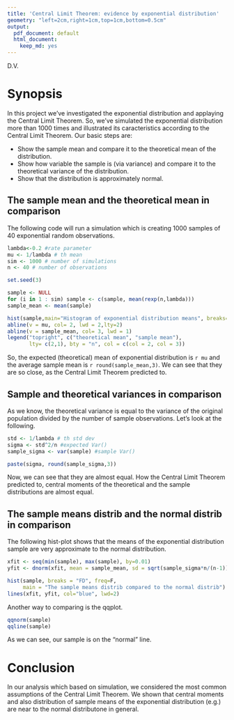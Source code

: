 ```yaml
---
title: 'Central Limit Theorem: evidence by exponential distribution'
geometry: "left=2cm,right=1cm,top=1cm,bottom=0.5cm"
output:
  pdf_document: default
  html_document:
    keep_md: yes
---
```

D.V.

# Synopsis
In this project we've investigated the exponential distribution and applaying the Central Limit Theorem. So, we've simulated the exponential distribution more than 1000 times and illustrated its caracteristics according to the Central Limit Theorem.
Our basic steps are:


- Show the sample mean and compare it to the theoretical mean of the distribution.
- Show how variable the sample is (via variance) and compare it to the theoretical variance of the distribution.
- Show that the distribution is approximately normal.


## The sample mean and the theoretical mean in comparison
The following code will run a simulation which is creating 1000 samples of 40 exponential random observations.
```r
lambda<-0.2 #rate parameter
mu <- 1/lambda # th mean
sim <- 1000 # number of simulations
n <- 40 # number of observations

set.seed(3)

sample <- NULL
for (i in 1 : sim) sample <- c(sample, mean(rexp(n,lambda)))
sample_mean <- mean(sample)

hist(sample,main="Histogram of exponential distribution means", breaks="FD")
abline(v = mu, col= 2, lwd = 2,lty=2)
abline(v = sample_mean, col= 3, lwd = 1)
legend("topright", c("theoretical mean", "sample mean"), 
       lty= c(2,1), bty = "n", col = c(col = 2, col = 3))
```


So, the expected (theoretical) mean of exponential distribution is `r mu` and the average sample mean is `r round(sample_mean,3)`. We can see that they are so close, as the Central Limit Theorem predicted to.

## Sample and theoretical variances in comparison
As we know, the theoretical variance is equal to the variance of the original population divided by the number of sample observations. Let's look at the following.
```r
std <- 1/lambda # th std dev
sigma <- std^2/n #expected Var()
sample_sigma <- var(sample) #sample Var()

paste(sigma, round(sample_sigma,3))
```


Now, we can see that they are almost equal. How the Central Limit Theorem predicted to, central moments of the theoretical and the sample distributions are almost equal.

## The sample means distrib and the normal distrib in comparison
The following hist-plot shows that the means of the exponential distribution sample are very approximate to the normal distribution.
```r
xfit <- seq(min(sample), max(sample), by=0.01)
yfit <- dnorm(xfit, mean = sample_mean, sd = sqrt(sample_sigma*n/(n-1)))

hist(sample, breaks = "FD", freq=F, 
     main = "The sample means distrib compared to the normal distrib")
lines(xfit, yfit, col="blue", lwd=2)
```


Another way to comparing is the qqplot.
```r
qqnorm(sample)
qqline(sample)
```


As we can see, our sample is on the "normal" line.

# Conclusion
In our analysis which based on simulation, we considered the most common assumptions of the Central Limit Theorem. We shown that central moments and also distribution of sample means of the exponential distribution (e.g.) are near to the normal distributone in general.
